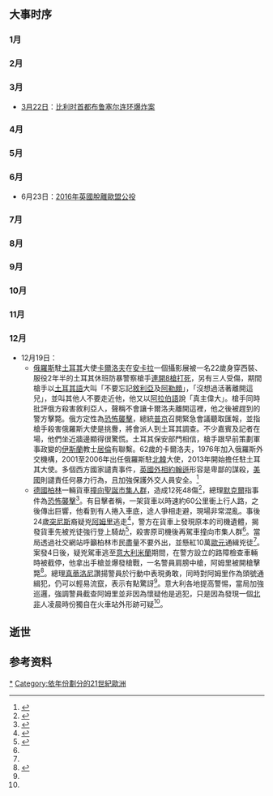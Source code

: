 {{EUYearTOC|2016}}
{{C21YearInTopic|2016年}}

== 大事时序 ==
=== 1月 ===
=== 2月 ===
=== 3月 ===
*[[3月22日|3月22日]]：[[2016年布鲁塞尔连环爆炸案|比利时首都布鲁塞尔连环爆炸案]]

=== 4月 ===
=== 5月 ===
=== 6月 ===
*6月23日：[[2016年英國脫離歐盟公投|2016年英國脫離歐盟公投]]

=== 7月 ===
=== 8月 ===
=== 9月 ===
=== 10月 ===
=== 11月 ===
=== 12月 ===
*12月19日：
**[[俄羅斯|俄羅斯]]駐[[土耳其|土耳其]]大使[[安德烈·根纳季耶维奇·卡尔洛夫|卡爾洛夫]]在[[安卡拉|安卡拉]]一個攝影展被一名22歲身穿西裝、服役2年半的土耳其休班防暴警察槍手[[安德烈·卡尔洛夫暗杀案|連開8槍打死]]，另有三人受傷，期間槍手以[[土耳其語|土耳其語]]大叫「不要忘記[[敘利亞|敘利亞]]及[[阿勒頗|阿勒頗]]」，「沒想過活著離開這兒」，並叫其他人不要走近他，他又以[[阿拉伯語|阿拉伯語]]說「真主偉大」。槍手同時批評俄方殺害敘利亞人，聲稱不會讓卡爾洛夫離開這裡，他之後被趕到的警方擊斃。俄方定性為[[恐怖襲擊|恐怖襲擊]]，總統[[普京|普京]]召開緊急會議聽取匯報，並指槍手殺害俄羅斯大使是挑釁，將會派人到土耳其調查。不少嘉賓及記者在場，他們坐近牆邊顯得很驚慌。土耳其保安部門相信，槍手跟早前策劃軍事政變的[[伊斯蘭|伊斯蘭]]教士[[居倫|居倫]]有聯繫。62歲的卡爾洛夫，1976年加入俄羅斯外交機構，2001至2006年出任俄羅斯駐[[北韓|北韓]]大使，2013年開始擔任駐土耳其大使。多個西方國家譴責事件，[[英國外相|英國外相]][[約翰遜|約翰遜]]形容是卑鄙的謀殺，[[美國|美國]]則譴責任何暴力行為，且加強保護外交人員安全。<ref>{{cite news |title=【俄使遇刺】俄駐土耳其大使遭槍殺 槍手高呼「真主偉大」 |url=http://hk.apple.nextmedia.com/realtime/international/20161220/56069092 |publisher=[[蘋果日報_(香港)|蘋果日報 (香港)]] |date=2016年12月20日 |accessdate=2016年12月20日 |archive-date=2016年12月21日 |archive-url=https://web.archive.org/web/20161221190639/http://hk.apple.nextmedia.com/realtime/international/20161220/56069092 |dead-url=no }}{{zh-hant}}</ref>
**[[德國|德國]][[柏林|柏林]]一輛貨車[[2016年柏林聖誕市場卡車衝撞事件|撞向聖誕市集人群]]，造成12死48傷<ref>{{cite news |title=【柏林恐襲】貨車撞聖誕市集 至少12死48傷 司機被捕 |url=http://hk.apple.nextmedia.com/realtime/international/20161220/56069206 |publisher=[[蘋果日報_(香港)|蘋果日報 (香港)]] |date=2016年12月20日 |accessdate=2016年12月20日 |archive-date=2016年12月20日 |archive-url=https://web.archive.org/web/20161220213808/http://hk.apple.nextmedia.com/realtime/international/20161220/56069206 |dead-url=no }}{{zh-hant}}</ref>，總理[[默克爾|默克爾]]指事件為[[恐怖襲擊|恐怖襲擊]]<ref>{{cite news |title=默克爾形容柏林貨車衝向人群屬恐怖襲擊 |url=http://news.rthk.hk/rthk/ch/component/k2/1303414-20161220.htm |publisher=[[香港電台|香港電台]] |date=2016年12月20日 |accessdate=2016年12月20日 |archive-date=2017年3月29日 |archive-url=https://web.archive.org/web/20170329163129/http://news.rthk.hk/rthk/ch/component/k2/1303414-20161220.htm |dead-url=no }}{{zh-hant}}</ref>。有目擊者稱，一架貨車以時速約60公里衝上行人路，之後傳出巨響，他看到有人捲入車底，途人爭相走避，現場非常混亂。事後24歲[[突尼斯|突尼斯]]裔疑兇[[阿姆里|阿姆里]]逃走<ref name="rthk20161222">{{cite news |title=德國檢察當局確認柏林市集疑犯身分 懸紅十萬歐元追捕 |url=http://news.rthk.hk/rthk/ch/component/k2/1303619-20161222.htm?spTabChangeable=0 |publisher=[[香港電台|香港電台]] |date=2016年12月22日 |accessdate=2016年12月21日 |archive-date=2016年12月22日 |archive-url=https://web.archive.org/web/20161222081912/http://news.rthk.hk/rthk/ch/component/k2/1303619-20161222.htm?spTabChangeable=0 |dead-url=no }}{{zh-hant}}</ref>，警方在貨車上發現原本的司機遺體，揭發貨車先被兇徒強行登上騎劫<ref name="tvbnews20161220">{{cite news | title=柏林貨車撞人群至少12死 當局循懷疑恐襲調查 |url= |publisher=[[無綫新聞|無綫新聞]] |date=2016年12月20日 }}{{zh-hant}}</ref>，殺害原司機後再駕車撞向市集人群<ref name="tvbnews20161220"/>。當局透過社交網站呼籲柏林市民盡量不要外出，並懸紅10萬[[歐元|歐元]]通緝兇徒<ref name="rthk20161222"/>。案發4日後，疑兇駕車逃至[[意大利|意大利]][[米蘭|米蘭]]期間，在警方設立的路障檢查車輛時被截停，他拿出手槍並爆發槍戰，一名警員肩膀中槍，阿姆里被開槍擊斃<ref name="rthk20161224">{{cite news |title=柏林恐襲疑兇於米蘭遭擊斃 意總理對其流竄感驚訝 |url=http://news.rthk.hk/rthk/ch/component/k2/1304049-20161224.htm |publisher=[[香港電台|香港電台]] |date=2016年12月24日 |accessdate=2016年12月24日 |archive-date=2016年12月24日 |archive-url=https://web.archive.org/web/20161224234724/http://news.rthk.hk/rthk/ch/component/k2/1304049-20161224.htm |dead-url=no }}{{zh-hant}}</ref>。總理[[保羅·真蒂洛尼|真蒂洛尼]]讚揚警員於行動中表現勇敢，同時對阿姆里作為頭號通緝犯，仍可以輕易流竄，表示有點驚訝<ref name="rthk20161224"/>。意大利各地提高警惕，當局加強巡邏，強調警員截查阿姆里並非因為懷疑他是逃犯，只是因為發現一個[[北非|北非]]人凌晨時份獨自在火車站外形跡可疑<ref name="rthk20161224"/>。

== 逝世 ==

== 参考资料 ==
{{Reflist|2}}

[[Category:2016年歐洲|*]]
[[Category:依年份劃分的21世紀歐洲|Category:依年份劃分的21世紀歐洲]]